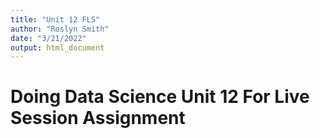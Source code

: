 ```yaml
---
title: "Unit 12 FLS"
author: "Roslyn Smith"
date: "3/21/2022"
output: html_document
---
```


# Doing Data Science Unit 12 For Live Session Assignment

